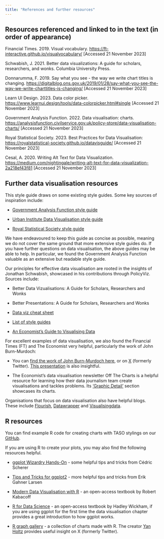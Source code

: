 ```yaml
---
title: "References and further resources"
---
```


## Resources referenced and linked to in the text (in order of appearance)

Financial Times. 2019. Visual vocabulary. <https://ft-interactive.github.io/visualvocabulary/> \[Accessed 21 November 2023\]

Schwabish, J. 2021. Better data visualizations: A guide for scholars, researchers, and wonks. Columbia University Press.

Donnarumma, F. 2019. Say what you see - the way we write chart titles is changing. <https://digitalblog.ons.gov.uk/2019/01/28/say-what-you-see-the-way-we-write-charttitles-is-changing/> \[Accessed 21 November 2023\]

Learn UI Design. 2023. Data color picker. <https://www.learnui.design/tools/data-colorpicker.html#single> \[Accessed 21 November 2023\]

Government Analysis Function. 2022. Data visualisation: charts. <https://analysisfunction.civilservice.gov.uk/policy-store/data-visualisation-charts/> \[Accessed 21 November 2023\]

Royal Statistical Society. 2023. Best Practices for Data Visualisation: <https://royalstatistical-society.github.io/datavisguide/> \[Accessed 21 November 2023\]

Cesal, A. 2020. Writing Alt Text for Data Visualization. <https://medium.com/nightingale/writing-alt-text-for-data-visualization-2a218ef43f81> \[Accessed 21 November 2023\]

## Further data visualisation resources

This style guide draws on some existing style guides. Some key sources of inspiration include:

-   [Government Analysis Function style guide](https://analysisfunction.civilservice.gov.uk/policy-store/data-visualisation-charts/#section-12?)

-   [Urban Institute Data Visualisation style guide](http://urbaninstitute.github.io/graphics-styleguide/?)

-   [Royal Statistical Society style guide](https://royal-statistical-society.github.io/datavisguide/?)

We have endeavoured to keep this guide as concise as possible, meaning we do not cover the same ground that more extensive style guides do. If you have further questions on data visualisation, the above guides may be able to help. In particular, we found the Government Analysis Function valuable as an extensive but readable style guide.

Our principles for effective data visualisation are rooted in the insights of Jonathan Schwabish, showcased in his contributions through PolicyViz. Sources include:

-   Better Data Vizualisations: A Guide for Scholars, Researchers and Wonks

-   Better Presentations: A Guide for Scholars, Researchers and Wonks

-   [Data viz cheat sheet](https://policyviz.com/2018/08/07/dataviz-cheatsheet/?)

-   [List of style guides](https://policyviz.com/2016/11/30/style-guides/?)

-   [An Economist's Guide to Visualising Data](https://www.aeaweb.org/articles?id=10.1257/jep.28.1.209?)

For excellent examples of data visualisation, we also found the Financial Times (FT) and The Economist very helpful, particularly the work of John Burn-Murdoch:

-   You can [find the work of John Burn-Murdoch here](https://www.ft.com/john-burn-murdoch?), or on [X](http://x.com/jburnmurdoch?) (formerly Twitter). [This presentation](https://www.youtube.com/watch?v=tIbaQUo6H9g?) is also insightful.

-   The Economist's data visualisation newsletter Off The Charts is a helpful resource for learning how their data journalism team create visualisations and tackles problems. Its ['Graphic Detail'](https://www.economist.com/graphic-detail?) section showcases its charts.

Organisations that focus on data visualisation also have helpful blogs. These include [Flourish](https://flourish.studio/blog/?), [Datawrapper](https://blog.datawrapper.de/category/datavis-dos-and-donts/?) and [Visualisingdata](https://visualisingdata.com/?).

## R resources

You can find example R code for creating charts with TASO stylings on our [GitHub](https://github.com/TASO-What-Works?).

If you are using R to create your plots, you may also find the following resources helpful.

-   [ggplot Wizardry Hands-On](https://z3tt.github.io/OutlierConf2021/?) - some helpful tips and tricks from Cédric Scherer

-   [Tips and Tricks for ggplot2](https://erikgahner.dk/2022/tips-and-tricks-for-ggplot2/?) - more helpful tips and tricks from Erik Gahner Larsen

-   [Modern Data Visualisation with R](https://rkabacoff.github.io/datavis/?) - an open-access textbook by Robert Kabacoff

-   [R for Data Science](https://r4ds.had.co.nz/data-visualisation.html?) - an open-access textbook by Hadley Wickham, if you are using ggplot for the first time the data visualisation chapter provides a great introduction to how ggplot works.

-   [R graph gallery](https://r-graph-gallery.com/index.html?) - a collection of charts made with R. The creator [Yan Holtz](https://twitter.com/R_Graph_Gallery?) provides useful insight on X (formerly Twitter).
